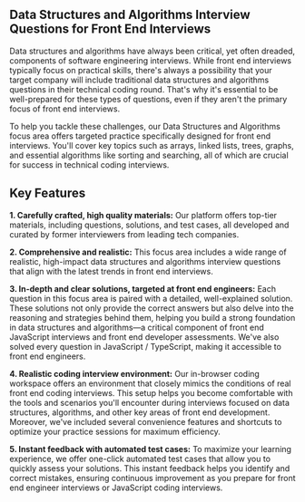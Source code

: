 ## Data Structures and Algorithms Interview Questions for Front End Interviews

Data structures and algorithms have always been critical, yet often dreaded, components of software engineering interviews. While front end interviews typically focus on practical skills, there's always a possibility that your target company will include traditional data structures and algorithms questions in their technical coding round. That's why it's essential to be well-prepared for these types of questions, even if they aren't the primary focus of front end interviews.

To help you tackle these challenges, our Data Structures and Algorithms focus area offers targeted practice specifically designed for front end interviews. You'll cover key topics such as arrays, linked lists, trees, graphs, and essential algorithms like sorting and searching, all of which are crucial for success in technical coding interviews.

## Key Features

**1. Carefully crafted, high quality materials:** Our platform offers top-tier materials, including questions, solutions, and test cases, all developed and curated by former interviewers from leading tech companies.

**2. Comprehensive and realistic:** This focus area includes a wide range of realistic, high-impact data structures and algorithms interview questions that align with the latest trends in front end interviews.

**3. In-depth and clear solutions, targeted at front end engineers:** Each question in this focus area is paired with a detailed, well-explained solution. These solutions not only provide the correct answers but also delve into the reasoning and strategies behind them, helping you build a strong foundation in data structures and algorithms—a critical component of front end JavaScript interviews and front end developer assessments. We've also solved every question in JavaScript / TypeScript, making it accessible to front end engineers.

**4. Realistic coding interview environment:** Our in-browser coding workspace offers an environment that closely mimics the conditions of real front end coding interviews. This setup helps you become comfortable with the tools and scenarios you'll encounter during interviews focused on data structures, algorithms, and other key areas of front end development. Moreover, we've included several convenience features and shortcuts to optimize your practice sessions for maximum efficiency.

**5. Instant feedback with automated test cases:** To maximize your learning experience, we offer one-click automated test cases that allow you to quickly assess your solutions. This instant feedback helps you identify and correct mistakes, ensuring continuous improvement as you prepare for front end engineer interviews or JavaScript coding interviews.
